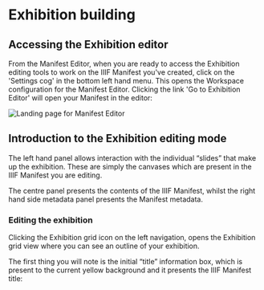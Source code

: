 # Exhibition building

## Accessing the Exhibition editor

From the Manifest Editor, when you are ready to access the Exhibition editing tools to work on the IIIF Manifest you've created, click on the 'Settings cog' in the bottom left hand menu. This opens the Workspace configuration for the Manifest Editor. Clicking the link 'Go to Exhibition Editor' will open your Manifest in the editor:

![Landing page for Manifest Editor](https://digirati-workshops.pages.dev/accessing-exhibition-editor.png)

## Introduction to the Exhibition editing mode

The left hand panel allows interaction with the individual “slides” that make up the exhibition. These are simply the canvases which are present in the IIIF Manifest you are editing. 

The centre panel presents the contents of the IIIF Manifest, whilst the right hand side metadata panel presents the Manifest metadata.

### Editing the exhibition

Clicking the Exhibition grid icon on the left navigation, opens the Exhibition grid view where you can see an outline of your exhibition.

The first thing you will note is the initial “title” information box, which is present to the current yellow background and it presents the IIIF Manifest title:


